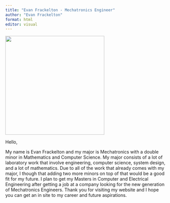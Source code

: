 ---
title: "Evan Frackelton - Mechatronics Engineer"
author: "Evan Frackelton"
format: html
editor: visual
---

![](images/eban-01.png){width="310"}

Hello,

My name is Evan Frackelton and my major is Mechatronics with a double minor in Mathematics and Computer Science. My major consists of a lot of laboratory work that involve engineering, computer science, system design, and a lot of mathematics. Due to all of the work that already comes with my major, I though that adding two more minors on top of that would be a good fit for my future. I plan to get my Masters in Computer and Electrical Engineering after getting a job at a company looking for the new generation of Mechatronics Engineers. Thank you for visiting my website and I hope you can get an in site to my career and future aspirations.
